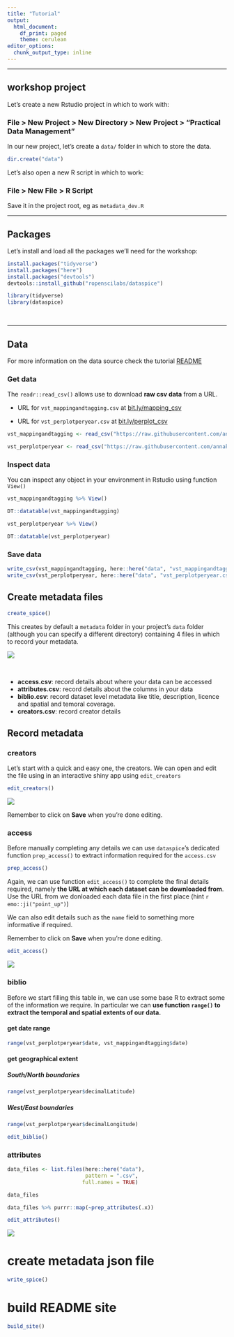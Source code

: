 ```yaml
---
title: "Tutorial"
output:
  html_document:
    df_print: paged
    theme: cerulean
editor_options:
  chunk_output_type: inline
---
```


***



## workshop project

Let's create a new Rstudio project in which to work with:

### File > New Project > New Directory > New Project > "Practical Data Management"

In our new project, let's create a `data/` folder in which to store the data.

```r
dir.create("data")
```

Let's also open a new R script in which to work:

### File > New File > R Script 

Save it in the project root, eg as `metadata_dev.R`


---

## Packages

Let's install and load all the packages we'll need for the workshop:

```r
install.packages("tidyverse")
install.packages("here")
install.packages("devtools")
devtools::install_github("ropenscilabs/dataspice")
```


```r
library(tidyverse)
library(dataspice)
```

<br>

***

## Data

For more information on the data source check the tutorial [README](https://github.com/annakrystalli/dataspice-tutorial)

### Get data

The `readr::read_csv()` allows use to download **raw csv data** from a URL.

- URL for `vst_mappingandtagging.csv` at [bit.ly/mapping_csv](http://bit.ly/mapping_csv)

- URL for `vst_perplotperyear.csv` at [bit.ly/perplot_csv](http://bit.ly/perplot_csv)

```r
vst_mappingandtagging <- read_csv("https://raw.githubusercontent.com/annakrystalli/dataspice-tutorial/master/data/vst_mappingandtagging.csv")

vst_perplotperyear <- read_csv("https://raw.githubusercontent.com/annakrystalli/dataspice-tutorial/master/data/vst_perplotperyear.csv")
```

### Inspect data

You can inspect any object in your environment in Rstudio using function `View()`

```r
vst_mappingandtagging %>% View()
```


```r
DT::datatable(vst_mappingandtagging)
```


```r
vst_perplotperyear %>% View()
```

```r
DT::datatable(vst_perplotperyear)
```

### Save data

```r
write_csv(vst_mappingandtagging, here::here("data", "vst_mappingandtagging.csv"))
write_csv(vst_perplotperyear, here::here("data", "vst_perplotperyear.csv"))
```


## Create metadata files

```r
create_spice()
```

This creates by default a `metadata` folder in your project's `data` folder (although you can specify a different directory) containing 4 files in which to record your metadata.


![](assets/dataspice_files.png)

<br>


- **access.csv**: record details about where your data can be accessed
- **attributes.csv**: record details about the columns in your data
- **biblio.csv**: record dataset level metadata like title, description, licence and spatial and temoral coverage.
- **creators.csv**: record creator details

## Record metadata

### creators

Let's start with a quick and easy one, the creators. We can open and edit the file using in an interactive shiny app using `edit_creators`

```r
edit_creators()
```

![](assets/edit_creators.png)


Remember to click on **Save** when you're done editing.

### access

Before manually completing any details we can use `dataspice`'s  dedicated function `prep_access()` to extract information required for the `access.csv`

```r
prep_access()
```

Again, we can use function `edit_access()` to complete the final details required, namely **the URL at which each dataset can be downloaded from**. Use the URL from we donloaded each data file in the first place (hint `r emo::ji("point_up")`)

We can also edit details such as the `name` field to something more informative if required.

Remember to click on **Save** when you're done editing.

```r
edit_access()
```

![](assets/edit_access.png)


### biblio


Before we start filling this table in, we can use some base R to extract some of the information we require. In particular we can **use function `range()` to extract the temporal and spatial extents of our data.**


#### get date range

```r
range(vst_perplotperyear$date, vst_mappingandtagging$date) 
```

#### get geographical extent

##### South/North boundaries

```r
range(vst_perplotperyear$decimalLatitude)
```

##### West/East boundaries

```r
range(vst_perplotperyear$decimalLongitude)
```



```r
edit_biblio()
```

### attributes

```r
data_files <- list.files(here::here("data"),
                         pattern = ".csv",
                        full.names = TRUE)

data_files
```

```r
data_files %>% purrr::map(~prep_attributes(.x))
```

```r
edit_attributes()
```

![](assets/prepped_attr.png)

# create metadata json file

```r
write_spice()
```

# build README site

```r
build_site()
```



